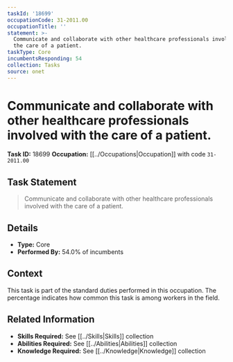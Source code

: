```yaml
---
taskId: '18699'
occupationCode: 31-2011.00
occupationTitle: ''
statement: >-
  Communicate and collaborate with other healthcare professionals involved with
  the care of a patient.
taskType: Core
incumbentsResponding: 54
collection: Tasks
source: onet
---
```

# Communicate and collaborate with other healthcare professionals involved with the care of a patient.

**Task ID:** 18699
**Occupation:** [[../Occupations|Occupation]] with code `31-2011.00`

## Task Statement

> Communicate and collaborate with other healthcare professionals involved with the care of a patient.

## Details

- **Type:** Core
- **Performed By:** 54.0% of incumbents

## Context

This task is part of the standard duties performed in this occupation. The percentage indicates how common this task is among workers in the field.

## Related Information

- **Skills Required:** See [[../Skills|Skills]] collection
- **Abilities Required:** See [[../Abilities|Abilities]] collection
- **Knowledge Required:** See [[../Knowledge|Knowledge]] collection
